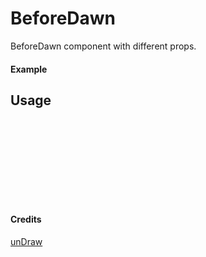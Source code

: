 
<Meta of={BeforeDawn} title="unDraw/BeforeDawn" />

# BeforeDawn

BeforeDawn component with different props.

#### Example

<Canvas of={BeforeDawn.Primary} />

## Usage

```ts
import { BeforeDawn } from "yadl-ui";

const Example = () => {
  return (
      <BeforeDawn />
  );
};

export default Example;
```

#### Credits
[unDraw](https://undraw.co/illustrations)
